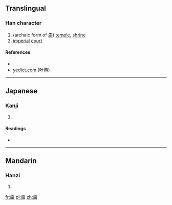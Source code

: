 {{also|廟|庙}}
==Translingual==

===Han character===
{{Han char|rn=53|rad=广|as=09|sn=12|four=|canj=戈廿田 (ITW)|ids=⿸[[广]][[苗]]}}

# (archaic form of [[庙]]) [[temple]], [[shrine]]
# [[imperial]] [[court]]

====References====
* {{Han ref|kx=0348.160|dkj=09400|dj=0659.070|hdz=20892.060|uh=5EBF|ud=24255}}
*[http://yedict.com/htm/5E/5EBF.htm yedict.com (叶典)]

----

==Japanese==

===Kanji===
{{ja-kanji|grade=|rs=广09}}

# {{defn|lang=ja|sort=广09}}

====Readings====
* {{ja-readings|on=[[びょう]] (byō)|goon=[[みょう]] (myō)|kun=[[みたまや]] (mitamaya)}}

----

==Mandarin==

===Hanzi===
{{cmn-hanzi|pin=[[miào]] ([[miao4]])|wg=miao<sup>4</sup>}}

# {{defn|lang=cmn|sort=广09}}

[[fr:庿]]
[[pl:庿]]
[[zh:庿]]